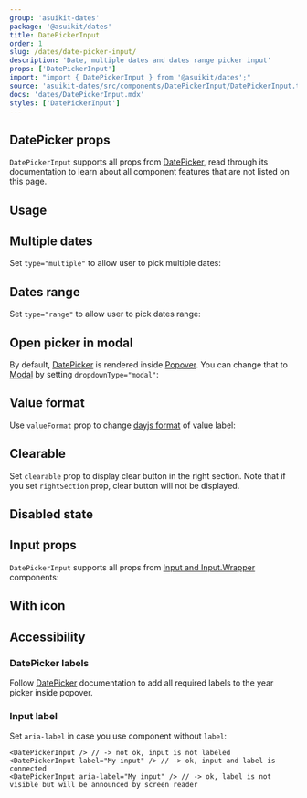 ```yaml
---
group: 'asuikit-dates'
package: '@asuikit/dates'
title: DatePickerInput
order: 1
slug: /dates/date-picker-input/
description: 'Date, multiple dates and dates range picker input'
props: ['DatePickerInput']
import: "import { DatePickerInput } from '@asuikit/dates';"
source: 'asuikit-dates/src/components/DatePickerInput/DatePickerInput.tsx'
docs: 'dates/DatePickerInput.mdx'
styles: ['DatePickerInput']
---
```



## DatePicker props

`DatePickerInput` supports all props from [DatePicker](https://srcalienswap.github.io/as-uikit/dates/date-picker/),
read through its documentation to learn about all component features that are not listed on this page.

## Usage

<Demo data={DatePickerInputDemos.usage} />

## Multiple dates

Set `type="multiple"` to allow user to pick multiple dates:

<Demo data={DatePickerInputDemos.multiple} />

## Dates range

Set `type="range"` to allow user to pick dates range:

<Demo data={DatePickerInputDemos.range} />

## Open picker in modal

By default, [DatePicker](/dates/date-picker/) is rendered inside [Popover](/core/popover/).
You can change that to [Modal](/core/modal/) by setting `dropdownType="modal"`:

<Demo data={DatePickerInputDemos.modal} />

## Value format

Use `valueFormat` prop to change [dayjs format](https://day.js.org/docs/en/display/format) of value label:

<Demo data={DatePickerInputDemos.valueFormat} />

## Clearable

Set `clearable` prop to display clear button in the right section. Note that if you set `rightSection`
prop, clear button will not be displayed.

<Demo data={DatePickerInputDemos.clearable} />

## Disabled state

<Demo data={DatePickerInputDemos.disabled} />

## Input props

`DatePickerInput` supports all props from [Input and Input.Wrapper](/core/input/)
components:

<Demo data={DatePickerInputDemos.configurator} />

## With icon

<Demo data={DatePickerInputDemos.icon} />

## Accessibility

### DatePicker labels

Follow [DatePicker](/dates/date-picker/#accessibility) documentation
to add all required labels to the year picker inside popover.

### Input label

Set `aria-label` in case you use component without `label`:

```tsx
<DatePickerInput /> // -> not ok, input is not labeled
<DatePickerInput label="My input" /> // -> ok, input and label is connected
<DatePickerInput aria-label="My input" /> // -> ok, label is not visible but will be announced by screen reader
```
